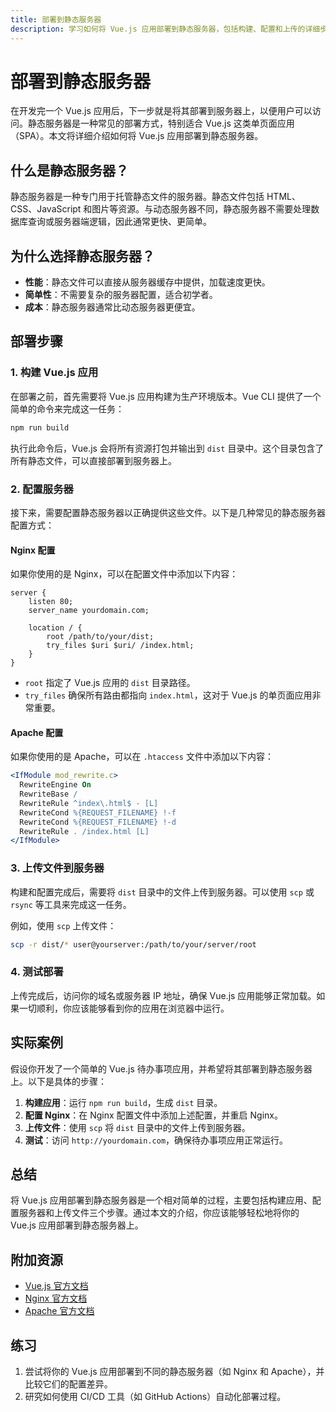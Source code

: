 ```yaml
---
title: 部署到静态服务器
description: 学习如何将 Vue.js 应用部署到静态服务器，包括构建、配置和上传的详细步骤。
---
```


# 部署到静态服务器

在开发完一个 Vue.js 应用后，下一步就是将其部署到服务器上，以便用户可以访问。静态服务器是一种常见的部署方式，特别适合 Vue.js 这类单页面应用（SPA）。本文将详细介绍如何将 Vue.js 应用部署到静态服务器。

## 什么是静态服务器？

静态服务器是一种专门用于托管静态文件的服务器。静态文件包括 HTML、CSS、JavaScript 和图片等资源。与动态服务器不同，静态服务器不需要处理数据库查询或服务器端逻辑，因此通常更快、更简单。

## 为什么选择静态服务器？

- **性能**：静态文件可以直接从服务器缓存中提供，加载速度更快。
- **简单性**：不需要复杂的服务器配置，适合初学者。
- **成本**：静态服务器通常比动态服务器更便宜。

## 部署步骤

### 1. 构建 Vue.js 应用

在部署之前，首先需要将 Vue.js 应用构建为生产环境版本。Vue CLI 提供了一个简单的命令来完成这一任务：

```bash
npm run build
```

执行此命令后，Vue.js 会将所有资源打包并输出到 `dist` 目录中。这个目录包含了所有静态文件，可以直接部署到服务器上。

### 2. 配置服务器

接下来，需要配置静态服务器以正确提供这些文件。以下是几种常见的静态服务器配置方式：

#### Nginx 配置

如果你使用的是 Nginx，可以在配置文件中添加以下内容：

```nginx
server {
    listen 80;
    server_name yourdomain.com;

    location / {
        root /path/to/your/dist;
        try_files $uri $uri/ /index.html;
    }
}
```

- `root` 指定了 Vue.js 应用的 `dist` 目录路径。
- `try_files` 确保所有路由都指向 `index.html`，这对于 Vue.js 的单页面应用非常重要。

#### Apache 配置

如果你使用的是 Apache，可以在 `.htaccess` 文件中添加以下内容：

```apache
<IfModule mod_rewrite.c>
  RewriteEngine On
  RewriteBase /
  RewriteRule ^index\.html$ - [L]
  RewriteCond %{REQUEST_FILENAME} !-f
  RewriteCond %{REQUEST_FILENAME} !-d
  RewriteRule . /index.html [L]
</IfModule>
```

### 3. 上传文件到服务器

构建和配置完成后，需要将 `dist` 目录中的文件上传到服务器。可以使用 `scp` 或 `rsync` 等工具来完成这一任务。

例如，使用 `scp` 上传文件：

```bash
scp -r dist/* user@yourserver:/path/to/your/server/root
```

### 4. 测试部署

上传完成后，访问你的域名或服务器 IP 地址，确保 Vue.js 应用能够正常加载。如果一切顺利，你应该能够看到你的应用在浏览器中运行。

## 实际案例

假设你开发了一个简单的 Vue.js 待办事项应用，并希望将其部署到静态服务器上。以下是具体的步骤：

1. **构建应用**：运行 `npm run build`，生成 `dist` 目录。
2. **配置 Nginx**：在 Nginx 配置文件中添加上述配置，并重启 Nginx。
3. **上传文件**：使用 `scp` 将 `dist` 目录中的文件上传到服务器。
4. **测试**：访问 `http://yourdomain.com`，确保待办事项应用正常运行。

## 总结

将 Vue.js 应用部署到静态服务器是一个相对简单的过程，主要包括构建应用、配置服务器和上传文件三个步骤。通过本文的介绍，你应该能够轻松地将你的 Vue.js 应用部署到静态服务器上。

## 附加资源

- [Vue.js 官方文档](https://vuejs.org/)
- [Nginx 官方文档](https://nginx.org/en/docs/)
- [Apache 官方文档](https://httpd.apache.org/docs/)

## 练习

1. 尝试将你的 Vue.js 应用部署到不同的静态服务器（如 Nginx 和 Apache），并比较它们的配置差异。
2. 研究如何使用 CI/CD 工具（如 GitHub Actions）自动化部署过程。
